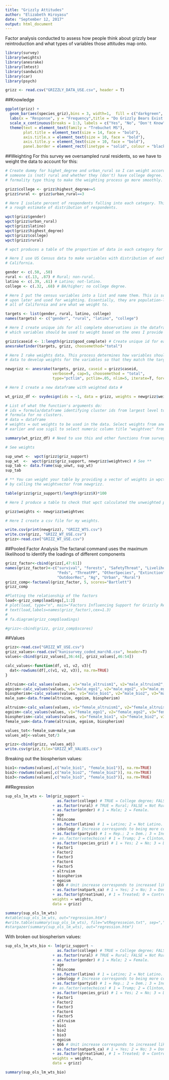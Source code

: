 ```yaml
---
title: "Grizzly Attitudes"
author: "Elizabeth Hiroyasu"
date: "September 12, 2017"
output: html_document
---
```


Factor analysis conducted to assess how people think about grizzly bear reintroduction and what types of variables those attitudes map onto.
```r
library(survey)
library(weights)
library(anesrake)
library(lmtest)
library(sandwich)
library(car)
library(psych)

grizz <- read.csv("GRIZZLY_DATA_USE.csv", header = T)
```

##Knowledge
```r
ggplot(grizz) + 
  geom_bar(aes(species_griz),bins = 3, width=1,  fill = c("darkgreen", "firebrick4", "sienna4"), colour = "black") +
  labs(x = "Response", y = "Frequency",title = "Do Grizzly Bears Exist in California") +
  scale_x_continuous(breaks = 1:3, labels = c("Yes", "No", "Don't Know")) + 
  theme(text = element_text(family = "Trebuchet MS"),
        plot.title = element_text(size = 14, face = "bold"), 
        axis.title.x = element_text(size = 10, face = "bold"),
        axis.title.y = element_text(size = 10, face = "bold"),
        panel.border = element_rect(linetype = "solid", colour = "black", fill = NA))

```

##Weighting
For this survey we oversampled rural residents, so we have to weight the data to account for this:
```r
# Create dummy for highet_degree and urban_rural so I can weight according to whether 
# someone is (not) rural and whether they (don't) have college degree. This is jsut a 
# formality type thing to make the weighting process go more smoothly. 

grizz$college <- grizz$highest_degree>=5 
grizz$rural <- grizz$urban_rural==3

# Here I isolate percent of respondents falling into each category. This is so I have 
# a rough estimate of distribution of respondents. 

wpct(grizz$gender)
wpct(grizz$urban_rural)
wpct(grizz$latino)
wpct(grizz$highest_degree)
wpct(grizz$college)
wpct(grizz$rural)

# wpct produces a table of the proportion of data in each category for any variable.

# Here I use US Census data to make variables with distribution of each data for all of 
# California. 

gender <- c(.50, .50)
rural <- c(.13, .87) # Rural; non-rural.
latino <- c(.39, .61) # Latino; not-latino.
college <- c(.32, .68) # BA/higher; no college degree.  

# Here I put the census variables into a list and name them. This is so they can be called 
# upon later and used for weighting. Essentially, they are population-level estiamtes for 
# all of California and are what we weight to. 

targets <- list(gender, rural, latino, college)
names(targets) <- c("gender", "rural", "latino", "college")

# Here I create unique ids for all complete observations in the dataframe, and then determine
# which variables should be used to weight based on the ones I provide in "target" list. 

grizz$caseid <- 1:length(grizz$good_complete) # Create unique id for each complete obs. 
anesrakefinder(targets, grizz, choosemethod="total") 

# Here I rake weights data. This process determines how variables should be weighted and then rakes the
# data to develop weights for the variables so that they match the target values I provided. 

newgrizz <- anesrake(targets, grizz, caseid = grizz$caseid,
                     verbose=F, cap=5, choosemethod = "total",
                     type="pctlim", pctlim=.05, nlim=5, iterate=T, force1=T)

# Here I create a new dataframe with weighted data #

wt_grizz_df <- svydesign(ids = ~1, data = grizz, weights = newgrizz$weightvec) 

# List of what the function's arguments do:
# ids = formula/dataframe identifying cluster ids from largest level to smallest level (-0) and -1 is a 
# formula for no clusters. 
# data = dataframe
# weights = out weights to be used in the data. Select weights from anesrake object we created 
# earlier and use sigil to select numeric column title "weightvec" from it. 

summary(wt_grizz_df) # Need to use this and other functions from survey package with weighted data. 

# See weights 

sup_unwt <-  wpct(grizz$griz_support) 
sup_wt  <-  wpct(grizz$griz_support, newgrizz$weightvec) # See ** 
sup_tab <- data.frame(sup_unwt, sup_wt)
sup_tab

# ** You can weight your table by providing a vector of weights in wpct function, which I do
# by calling the weightvector from newgrizz. 

table(grizz$griz_support)/length(grizz$X)*100

# Here I produce a table to check that wpct calculated the unweighted proportion correctly. 

grizz$weights <- newgrizz$weightvec

# Here I create a csv file for my weights. 

write.csv(print(newgrizz), "GRIZZ_WTS.csv")
write.csv(grizz, "GRIZZ_WT_USE.csv")
grizz<-read.csv("GRIZZ_WT_USE.csv")
```

##Pooled Factor Analysis
The factanal command uses the maximum likelihood to identify the loadings of different components
```r
grizz_factor<-cbind(grizz[,47:61])
names(grizz_factor)<-c("survival", "forests", "SafetyThreat", "LivelihoodThreat", "Tourism",
                       "Feds", "ThreatPP", "OtherSpecies", "Extinction", "LocalControl", "Ranchers",
                       "OutdoorRec", "Ag", "Urban", "Rural")
grizz_comp<-factanal(grizz_factor, 5, scores="Bartlett")
grizz_comp

#Plotting the relationship of the factors
load<-grizz_comp$loadings[,1:2]
# plot(load, type="n", main="Factors Influencing Support for Grizzly Reintroduction") # set up plot 
# text(load,labels=names(grizz_factor),cex=1.3)
# 
# fa.diagram(grizz_comp$loadings)

#grizz<-cbind(grizz, grizz_comp$scores)
```

##Values
```r
grizz<-read.csv("GRIZZ_WT_USE.csv")
grizz_values<-read.csv("kunisurvey_coded_march8.csv", header=T)
values<-cbind(grizz_values[,36:44], grizz_values[,46:54])

calc_values<-function(df, v1, v2, v3){
  dat<-rowSums(df[,c(v1, v2, v3)], na.rm=TRUE)
}

altruism<-calc_values(values, v1="male_altruism1", v2="male_altruism2", v3="male_altruism3")
egoism<-calc_values(values, v1="male_ego1", v2="male_ego2", v3="male_ego3")
biospherism<-calc_values(values, v1="male_bio1", v2="male_bio2", v3="male_bio3")
male_sum<-data.frame(altruism, egoism, biospherism)

altruism<-calc_values(values, v1="female_altruism1", v2="female_altruism2", v3="female_altruism3")
egoism<-calc_values(values, v1="female_ego1", v2="female_ego2", v3="female_ego3")
biospherism<-calc_values(values, v1="female_bio1", v2="female_bio2", v3="female_bio3")
female_sum<-data.frame(altruism, egoism, biospherism)

values_tot<-female_sum+male_sum
values_adj<-values_tot/3

grizz<-cbind(grizz, values_adj)
write.csv(grizz,file="GRIZZ_WT_VALUES.csv")
```

Breaking out the biospherism values:
```r
bio1<-rowSums(values[,c("male_bio1", "female_bio1")], na.rm=TRUE)
bio2<-rowSums(values[,c("male_bio2", "female_bio2")], na.rm=TRUE)
bio3<-rowSums(values[,c("male_bio3", "female_bio3")], na.rm=TRUE)
```

##Regression
```r
sup_ols_lm_wts <- lm(griz_support ~ 
                       as.factor(college) # TRUE = College degree; FALSE = No college degree.
                     + as.factor(rural) # TRUE = Rural; FALSE = Not Rural. 
                     + as.factor(gender) # 1 = Male; 2 = Female. 
                     + age
                     + hhincome 
                     + as.factor(latino) # 1 = Latino; 2 = Not Latino. 
                     + ideology # Increase corresponds to being more conservative
                     + as.factor(partyid) # 1 = Rep.; 2 = Dem.; 3 = Ind.; 4 = Other. 
                     #+ as.factor(votechoice) # 1 = Trump; 2 = Clinton; 3 = Other; 4 = Didn't Vote. 
                     + as.factor(species_griz) # 1 = Yes; 2 = No; 3 = Don't Know. 
                     + Factor1
                     + Factor2
                     + Factor3
                     + Factor4
                     + Factor5
                     + altruism
                     + biospherism
                     + egoism
                     + Q66 # Unit increase corresponds to increased likelihood to discontinue.
                     + as.factor(natpark_ca) # 1 = Yes; 2 = No; 3 = Don't Know.
                     + as.factor(gtreat1num), # 1 = Treated; 0 = Control.
                     weights = weights,
                     data = grizz)

summary(sup_ols_lm_wts)
#xtable(sup_ols_lm_wts, out="regression.htm")
#write.table(summary(sup_ols_lm_wts), file="wtRegresseion.txt", sep=",", quote=FALSE, row.names=F)
#stargazer(summary(sup_ols_lm_wts), out="regression.htm")
```

With broken out biospherism values:
```r

sup_ols_lm_wts_bio <- lm(griz_support ~ 
                       as.factor(college) # TRUE = College degree; FALSE = No college degree.
                     + as.factor(rural) # TRUE = Rural; FALSE = Not Rural. 
                     + as.factor(gender) # 1 = Male; 2 = Female. 
                     + age
                     + hhincome 
                     + as.factor(latino) # 1 = Latino; 2 = Not Latino. 
                     + ideology # Increase corresponds to being more conservative
                     + as.factor(partyid) # 1 = Rep.; 2 = Dem.; 3 = Ind.; 4 = Other. 
                     #+ as.factor(votechoice) # 1 = Trump; 2 = Clinton; 3 = Other; 4 = Didn't Vote. 
                     + as.factor(species_griz) # 1 = Yes; 2 = No; 3 = Don't Know. 
                     + Factor1
                     + Factor2
                     + Factor3
                     + Factor4
                     + Factor5
                     + altruism
                     + bio1
                     + bio2
                     + bio3
                     + egoism
                     + Q66 # Unit increase corresponds to increased likelihood to discontinue.
                     + as.factor(natpark_ca) # 1 = Yes; 2 = No; 3 = Don't Know.
                     + as.factor(gtreat1num), # 1 = Treated; 0 = Control.
                     weights = weights,
                     data = grizz)

summary(sup_ols_lm_wts_bio)

```